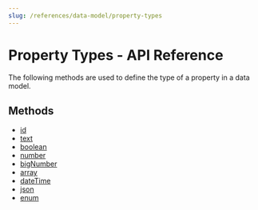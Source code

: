 ```yaml
---
slug: /references/data-model/property-types
---
```



# Property Types - API Reference

The following methods are used to define the type of a property in a data model.

## Methods

- [id](../Property_Types/methods/dml.Property_Types.id/page.mdx)
- [text](../Property_Types/methods/dml.Property_Types.text/page.mdx)
- [boolean](../Property_Types/methods/dml.Property_Types.boolean/page.mdx)
- [number](../Property_Types/methods/dml.Property_Types.number/page.mdx)
- [bigNumber](../Property_Types/methods/dml.Property_Types.bigNumber/page.mdx)
- [array](../Property_Types/methods/dml.Property_Types.array/page.mdx)
- [dateTime](../Property_Types/methods/dml.Property_Types.dateTime/page.mdx)
- [json](../Property_Types/methods/dml.Property_Types.json/page.mdx)
- [enum](../Property_Types/methods/dml.Property_Types.enum/page.mdx)
